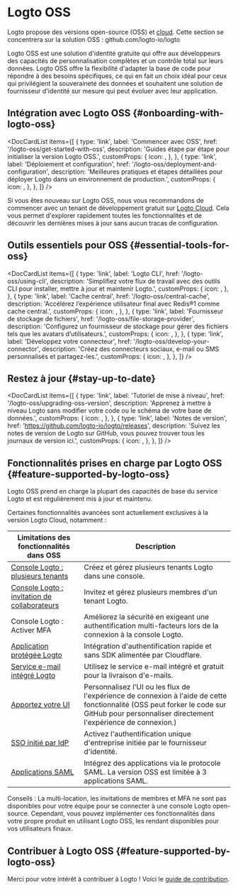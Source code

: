
# Logto OSS

Logto propose des versions open-source (OSS) et [cloud](/logto-cloud). Cette section se concentrera sur la solution OSS : <Url type="inline" href="https://github.com/logto-io/logto">github.com/logto-io/logto</Url>

Logto OSS est une solution d'identité gratuite qui offre aux développeurs des capacités de personnalisation complètes et un contrôle total sur leurs données. Logto OSS offre la flexibilité d'adapter la base de code pour répondre à des besoins spécifiques, ce qui en fait un choix idéal pour ceux qui privilégient la souveraineté des données et souhaitent une solution de fournisseur d'identité sur mesure qui peut évoluer avec leur application.

## Intégration avec Logto OSS \{#onboarding-with-logto-oss}

<DocCardList
  items={[
    {
      type: 'link',
      label: 'Commencer avec OSS',
      href: '/logto-oss/get-started-with-oss',
      description: 'Guides étape par étape pour initialiser la version Logto OSS.',
      customProps: {
        icon: <RocketIcon />,
      },
    },
    {
      type: 'link',
      label: 'Déploiement et configuration',
      href: '/logto-oss/deployment-and-configuration',
      description:
        'Meilleures pratiques et étapes détaillées pour déployer Logto dans un environnement de production.',
      customProps: {
        icon: <GearIcon />,
      },
    },
  ]}
/>

<Admonition type="tip" title="Besoin d'un démarrage rapide ?">

Si vous êtes nouveau sur Logto OSS, nous vous recommandons de commencer avec un tenant de développement gratuit sur [Logto Cloud](https://cloud.logto.io). Cela vous permet d'explorer rapidement toutes les fonctionnalités et de découvrir les dernières mises à jour sans aucun tracas de configuration.

</Admonition>

## Outils essentiels pour OSS \{#essential-tools-for-oss}

<DocCardList
  items={[
    {
      type: 'link',
      label: 'Logto CLI',
      href: '/logto-oss/using-cli',
      description: 'Simplifiez votre flux de travail avec des outils CLI pour installer, mettre à jour et maintenir Logto.',
      customProps: {
        icon: <CliIcon />,
      },
    },
    {
      type: 'link',
      label: 'Cache central',
      href: '/logto-oss/central-cache',
      description: 'Accélérez l’expérience utilisateur final avec Redis®1 comme cache central.',
      customProps: {
        icon: <CentralCacheIcon />,
      },
    },
    {
      type: 'link',
      label: 'Fournisseur de stockage de fichiers',
      href: '/logto-oss/file-storage-provider',
      description: 'Configurez un fournisseur de stockage pour gérer des fichiers tels que les avatars d’utilisateurs.',
      customProps: {
        icon: <FileStorageIcon />,
      },
    },
    {
      type: 'link',
      label: 'Développez votre connecteur',
      href: '/logto-oss/develop-your-connector',
      description: 'Créez des connecteurs sociaux, e-mail ou SMS personnalisés et partagez-les.',
      customProps: {
        icon: <ConnectorsIcon />,
      },
    },
  ]}
/>
## Restez à jour \{#stay-up-to-date}

<DocCardList
  items={[
    {
      type: 'link',
      label: 'Tutoriel de mise à niveau',
      href: '/logto-oss/upgrading-oss-version',
      description: 'Apprenez à mettre à niveau Logto sans modifier votre code ou le schéma de votre base de données.',
      customProps: {
        icon: <UpdateIcon />,
      },
    },
    {
      type: 'link',
      label: 'Notes de version',
      href: 'https://github.com/logto-io/logto/releases',
      description:
        'Suivez les notes de version de Logto sur GitHub, vous pouvez trouver tous les journaux de version ici.',
      customProps: {
        icon: <DocumentIcon />,
      },
    },
  ]}
/>

## Fonctionnalités prises en charge par Logto OSS \{#feature-supported-by-logto-oss}

Logto OSS prend en charge la plupart des capacités de base du service Logto et est régulièrement mis à jour et maintenu.

Certaines fonctionnalités avancées sont actuellement exclusives à la version Logto Cloud, notamment :

| Limitations des fonctionnalités dans OSS                                           | Description                                                                                                                                        |
| ----------------------------------------------------------------------------------- | -------------------------------------------------------------------------------------------------------------------------------------------------- |
| [Console Logto : plusieurs tenants](/logto-cloud/tenant-settings)                  | Créez et gérez plusieurs tenants Logto dans une console.                                                                                           |
| [Console Logto : invitation de collaborateurs](/logto-cloud/tenant-member-management) | Invitez et gérez plusieurs membres d'un tenant Logto.                                                                                              |
| Console Logto : Activer MFA                                                         | Améliorez la sécurité en exigeant une authentification multi-facteurs lors de la connexion à la console Logto.                                      |
| [Application protégée Logto](/integrate-logto/protected-app)                       | Intégration d'authentification rapide et sans SDK alimentée par Cloudflare.                                                                        |
| [Service e-mail intégré Logto](/connectors/email-connectors/built-in-email-service) | Utilisez le service e-mail intégré et gratuit pour la livraison d'e-mails.                                                                         |
| [Apportez votre UI](/customization/bring-your-ui)                                  | Personnalisez l'UI ou les flux de l'expérience de connexion à l'aide de cette fonctionnalité (OSS peut forker le code sur GitHub pour personnaliser directement l'expérience de connexion.) |
| [SSO initié par IdP](/end-user-flows/enterprise-sso/idp-initiated-sso)             | Activez l'authentification unique d'entreprise initiée par le fournisseur d'identité.                                                              |
| [Applications SAML](/integrate-logto/saml-app)                                     | Intégrez des applications via le protocole SAML. La version OSS est limitée à 3 applications SAML.                                                 |

Conseils : La multi-location, les invitations de membres et MFA ne sont pas disponibles pour votre équipe pour se connecter à une console Logto open-source. Cependant, vous pouvez implémenter ces fonctionnalités dans votre propre produit en utilisant Logto OSS, les rendant disponibles pour vos utilisateurs finaux.

## Contribuer à Logto OSS \{#feature-supported-by-logto-oss}

Merci pour votre intérêt à contribuer à Logto ! Voici le [guide de contribution](/logto-oss/contribution).